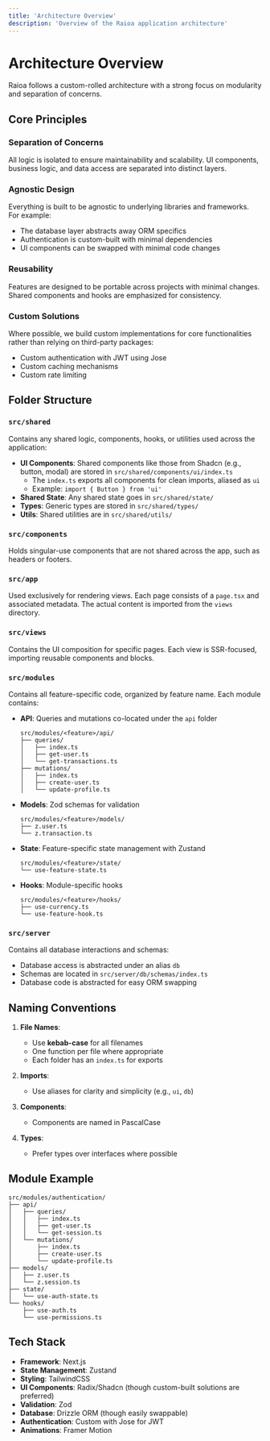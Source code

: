 ```yaml
---
title: 'Architecture Overview'
description: 'Overview of the Raioa application architecture'
---
```


# Architecture Overview

Raioa follows a custom-rolled architecture with a strong focus on modularity and separation of concerns.

## Core Principles

### Separation of Concerns

All logic is isolated to ensure maintainability and scalability. UI components, business logic, and data access are separated into distinct layers.

### Agnostic Design

Everything is built to be agnostic to underlying libraries and frameworks. For example:

- The database layer abstracts away ORM specifics
- Authentication is custom-built with minimal dependencies
- UI components can be swapped with minimal code changes

### Reusability

Features are designed to be portable across projects with minimal changes. Shared components and hooks are emphasized for consistency.

### Custom Solutions

Where possible, we build custom implementations for core functionalities rather than relying on third-party packages:

- Custom authentication with JWT using Jose
- Custom caching mechanisms
- Custom rate limiting

## Folder Structure

### `src/shared`

Contains any shared logic, components, hooks, or utilities used across the application:

- **UI Components**: Shared components like those from Shadcn (e.g., button, modal) are stored in `src/shared/components/ui/index.ts`
    - The `index.ts` exports all components for clean imports, aliased as `ui`
    - Example: `import { Button } from 'ui'`
- **Shared State**: Any shared state goes in `src/shared/state/`
- **Types**: Generic types are stored in `src/shared/types/`
- **Utils**: Shared utilities are in `src/shared/utils/`

### `src/components`

Holds singular-use components that are not shared across the app, such as headers or footers.

### `src/app`

Used exclusively for rendering views. Each page consists of a `page.tsx` and associated metadata. The actual content is imported from the `views` directory.

### `src/views`

Contains the UI composition for specific pages. Each view is SSR-focused, importing reusable components and blocks.

### `src/modules`

Contains all feature-specific code, organized by feature name. Each module contains:

- **API**: Queries and mutations co-located under the `api` folder

    ```
    src/modules/<feature>/api/
    ├── queries/
    │   ├── index.ts
    │   ├── get-user.ts
    │   └── get-transactions.ts
    ├── mutations/
    │   ├── index.ts
    │   ├── create-user.ts
    │   └── update-profile.ts
    ```

- **Models**: Zod schemas for validation

    ```
    src/modules/<feature>/models/
    ├── z.user.ts
    └── z.transaction.ts
    ```

- **State**: Feature-specific state management with Zustand

    ```
    src/modules/<feature>/state/
    └── use-feature-state.ts
    ```

- **Hooks**: Module-specific hooks
    ```
    src/modules/<feature>/hooks/
    ├── use-currency.ts
    └── use-feature-hook.ts
    ```

### `src/server`

Contains all database interactions and schemas:

- Database access is abstracted under an alias `db`
- Schemas are located in `src/server/db/schemas/index.ts`
- Database code is abstracted for easy ORM swapping

## Naming Conventions

1. **File Names**:

    - Use **kebab-case** for all filenames
    - One function per file where appropriate
    - Each folder has an `index.ts` for exports

2. **Imports**:

    - Use aliases for clarity and simplicity (e.g., `ui`, `db`)

3. **Components**:

    - Components are named in PascalCase

4. **Types**:
    - Prefer types over interfaces where possible

## Module Example

```text
src/modules/authentication/
├── api/
│   ├── queries/
│   │   ├── index.ts
│   │   ├── get-user.ts
│   │   └── get-session.ts
│   └── mutations/
│       ├── index.ts
│       ├── create-user.ts
│       └── update-profile.ts
├── models/
│   ├── z.user.ts
│   └── z.session.ts
├── state/
│   └── use-auth-state.ts
└── hooks/
    ├── use-auth.ts
    └── use-permissions.ts
```

## Tech Stack

- **Framework**: Next.js
- **State Management**: Zustand
- **Styling**: TailwindCSS
- **UI Components**: Radix/Shadcn (though custom-built solutions are preferred)
- **Validation**: Zod
- **Database**: Drizzle ORM (though easily swappable)
- **Authentication**: Custom with Jose for JWT
- **Animations**: Framer Motion
